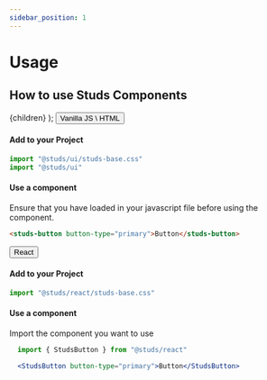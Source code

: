 ```yaml
---
sidebar_position: 1
---
```

# Usage
## How to use Studs Components

  <studs-tabs tabdirection="row">
    {children}
  </studs-tabs>
);

<Tabs>
  <button slot="tab">Vanilla JS \ HTML</button>
  <section slot="panel">

  #### Add to your Project
  ```js
  import "@studs/ui/studs-base.css"
  import "@studs/ui"
  ```
  #### Use a component
  Ensure that you have loaded in your javascript file before using the component.
  ```html
  <studs-button button-type="primary">Button</studs-button>
  ```

  </section>

  <button slot="tab">React</button>
  <section slot="panel">

  #### Add to your Project
  ```js
  import "@studs/react/studs-base.css"
  ```
  #### Use a component
  Import the component you want to use
  ```js
    import { StudsButton } from "@studs/react"
  ```
  ```jsx
    <StudsButton button-type="primary">Button</StudsButton>
  ```

  </section>
</Tabs>
